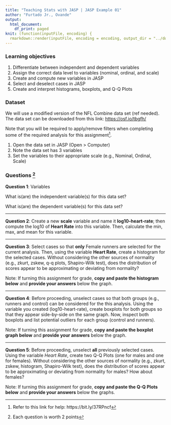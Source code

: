 ```yaml
---
title: "Teaching Stats with JASP | JASP Example 01"
author: "Furtado Jr., Ovande"
output:
  html_document:
    df_print: paged
knit: (function(inputFile, encoding) {
  rmarkdown::render(inputFile, encoding = encoding, output_dir = "../docs/assignments") })
---
```


### Learning objectives

1. Differentiate between independent and dependent variables
2. Assign the correct data level to variables (nominal, ordinal, and scale)
3. Create and compute new variables in JASP
4. Select and deselect cases in JASP
5. Create and interpret histograms, boxplots, and Q-Q Plots

### Dataset

We will use a modified version of the NFL Combine data set (ref needed). The data set can be downloaded from this link: [https://osf.io/tbgfh/](https://osf.io/tbgfh/)

Note that you will be required to apply/remove filters when completing some of the required analysis for this assignment^[Refer to this link for help: https://bit.ly/37RPncf].


1.  Open the data set in JASP (Open > Computer)
2.  Note the data set has 3 variables
3.  Set the variables to their appropriate scale (e.g., Nominal, Ordinal, Scale)

### Questions ^[Each question is worth 2 points]

**Question 1**: Variables

What is(are) the independent variable(s) for this data set?

What is(are) the dependent variable(s) for this data set?

------------------------------------------------------------------------

**Question 2**: Create a new **scale** variable and name it **log10-heart-rate**; then compute the log10 of **Heart Rate** into this variable. Then, calculate the min, max, and mean for this variable.

------------------------------------------------------------------------

**Question 3**: Select cases so that **only** Female runners are selected for the current analysis. Then, using the variable **Heart Rate**, create a histogram for the selected cases. Without considering the other sources of normality (e.g., zkurt, zskew, q-q plots, Shapiro-Wilk test), does the distribution of scores appear to be approximating or deviating from normality?

Note: If turning this assignment for grade, **copy and paste the histogram below** and **provide your answers** below the graph.

------------------------------------------------------------------------

**Question 4**: Before proceeding, unselect cases so that both groups (e.g., runners and control) can be considered for the this analysis. Using the variable you created (log10-heart-rate), create boxplots for both groups so that they appear side-by-side on the same graph. Now, inspect both boxplots and list potential outliers for each group (control and runners). 

Note: If turning this assignment for grade, **copy and paste the boxplot graph below** and **provide your answers** below the graph.

-----

**Question 5**: Before proceeding, unselect **all** previously selected cases. Using the variable *Heart Rate*, create two Q-Q Plots (one for males and one for females). Without considering the other sources of normality (e.g., zkurt, zskew, histogram, Shapiro-Wilk test), does the distribution of scores appear to be approximating or deviating from normality for males? How about females?

Note: If turning this assignment for grade, **copy and paste the Q-Q Plots below** and **provide your answers** below the graphs.
